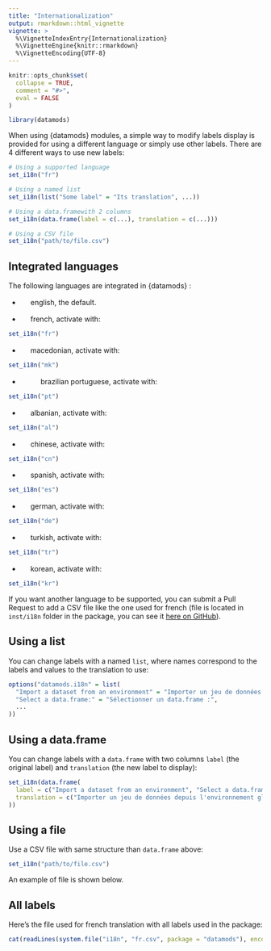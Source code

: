 ```yaml
---
title: "Internationalization"
output: rmarkdown::html_vignette
vignette: >
  %\VignetteIndexEntry{Internationalization}
  %\VignetteEngine{knitr::rmarkdown}
  %\VignetteEncoding{UTF-8}
---
```


```r
knitr::opts_chunk$set(
  collapse = TRUE,
  comment = "#>",
  eval = FALSE
)
```

```r
library(datamods)
```

When using {datamods} modules, a simple way to modify labels display is provided for using a different language or simply use other labels.
There are 4 different ways to use new labels:

```r
# Using a supported language
set_i18n("fr")

# Using a named list
set_i18n(list("Some label" = "Its translation", ...))

# Using a data.framewith 2 columns
set_i18n(data.frame(label = c(...), translation = c(...)))

# Using a CSV file
set_i18n("path/to/file.csv")
```


## Integrated languages

The following languages are integrated in {datamods} :

* ![](figures/i18n/gb.svg){height=16, style="height:16px"} english, the default.

* ![](figures/i18n/fr.svg){height=16, style="height:16px"} french, activate with:

```r
set_i18n("fr")
```

* ![](figures/i18n/mk.svg){height=16, style="height:16px"} macedonian, activate with:

```r
set_i18n("mk")
```

* ![](figures/i18n/br.svg){height=16, style="height:16px"} ![](figures/i18n/pt.svg){height=16, style="height:16px"} brazilian portuguese, activate with:

```r
set_i18n("pt")
```

* ![](figures/i18n/al.svg){height=16, style="height:16px"} albanian, activate with:

```r
set_i18n("al")
```

* ![](figures/i18n/cn.svg){height=16, style="height:16px"} chinese, activate with:

```r
set_i18n("cn")
```

* ![](figures/i18n/es.svg){height=16, style="height:16px"} spanish, activate with:

```r
set_i18n("es")
```

* ![](figures/i18n/de.svg){height=16, style="height:16px"} german, activate with:

```r
set_i18n("de")
```

* ![](figures/i18n/tr.svg){height=16, style="height:16px"} turkish, activate with:

```r
set_i18n("tr")
```

* ![](figures/i18n/kr.svg){height=16, style="height:16px"} korean, activate with:

```r
set_i18n("kr")
```

If you want another language to be supported, you can submit a Pull Request to add a CSV file like the one used for french (file is located in `inst/i18n` folder in the package, you can see it [here on GitHub](https://github.com/dreamRs/datamods/blob/master/inst/i18n/fr.csv)).


## Using a list

You can change labels with a named `list`, where names correspond to the labels and values to the translation to use:

```r
options("datamods.i18n" = list(
  "Import a dataset from an environment" = "Importer un jeu de données depuis l'environnement global",
  "Select a data.frame:" = "Sélectionner un data.frame :",
  ...
))
```


## Using a data.frame

You can change labels with a `data.frame` with two columns `label` (the original label) and `translation` (the new label to display):

```r
set_i18n(data.frame(
  label = c("Import a dataset from an environment", "Select a data.frame:", ...),
  translation = c("Importer un jeu de données depuis l'environnement global", "Sélectionner un data.frame :", ...)
))
```


## Using a file

Use a CSV file with same structure than `data.frame` above:

```r
set_i18n("path/to/file.csv")
```

An example of file is shown below.


## All labels

Here's the file used for french translation with all labels used in the package:

```r
cat(readLines(system.file("i18n", "fr.csv", package = "datamods"), encoding = "UTF-8"), sep = '\n')
```




